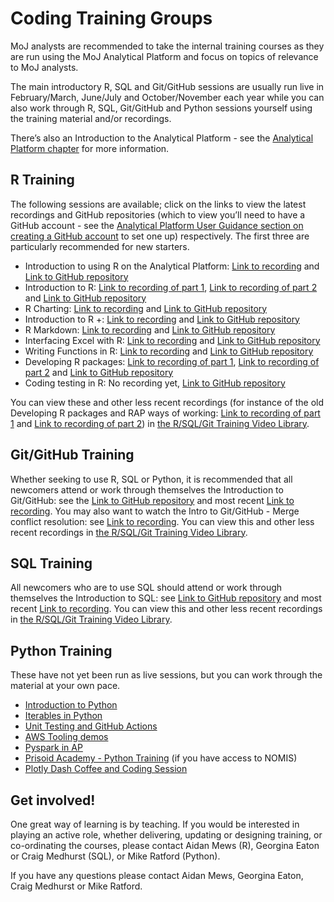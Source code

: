 # Coding Training Groups {#CTG}

MoJ analysts are recommended to take the internal training courses as they are run using the MoJ Analytical Platform and focus on topics of relevance to MoJ analysts. 

The main introductory R, SQL and Git/GitHub sessions are usually run live in February/March, June/July and October/November each year while you can also work through R, SQL, Git/GitHub and Python sessions yourself using the training material and/or recordings. 

There's also an Introduction to the Analytical Platform - see the [Analytical Platform chapter](#AP) for more information.   

## R Training

The following sessions are available; click on the links to view the latest recordings and GitHub repositories (which to view you'll need to have a GitHub account - see the [Analytical Platform User Guidance section on creating a GitHub account](https://user-guidance.analytical-platform.service.justice.gov.uk/get-started.html#3-create-github-account) to set one up) respectively. The first three are particularly recommended for new starters.

* Introduction to using R on the Analytical Platform: [Link to recording](https://justiceuk.sharepoint.com/:v:/s/RTrainingGroup/EeGNNNcZsSJEnXR3U-hm_sgBOYSV0fbqCZzqWu07EmLGrg) and [Link to GitHub repository](https://github.com/moj-analytical-services/intro_using_r_on_ap)
* Introduction to R: [Link to recording of part 1](https://justiceuk.sharepoint.com/:v:/s/RTrainingGroup/EerNKY0RxDpGkBdghhozh5YBwmu8GX6uEVj_BpG9SUH55A?nav=eyJyZWZlcnJhbEluZm8iOnsicmVmZXJyYWxBcHAiOiJTdHJlYW1XZWJBcHAiLCJyZWZlcnJhbFZpZXciOiJTaGFyZURpYWxvZy1MaW5rIiwicmVmZXJyYWxBcHBQbGF0Zm9ybSI6IldlYiIsInJlZmVycmFsTW9kZSI6InZpZXcifX0%3D&e=znse2y), [Link to recording of part 2](https://justiceuk.sharepoint.com/:v:/s/RTrainingGroup/EWJ8XFWSzCZCluBLHf6GYmwBHT3zfu-L7qBgbh6WVkG9vA?nav=eyJyZWZlcnJhbEluZm8iOnsicmVmZXJyYWxBcHAiOiJTdHJlYW1XZWJBcHAiLCJyZWZlcnJhbFZpZXciOiJTaGFyZURpYWxvZy1MaW5rIiwicmVmZXJyYWxBcHBQbGF0Zm9ybSI6IldlYiIsInJlZmVycmFsTW9kZSI6InZpZXcifX0%3D&e=um2wGT) and [Link to GitHub repository](https://github.com/moj-analytical-services/IntroRTraining)
* R Charting: [Link to recording](https://justiceuk.sharepoint.com/:v:/s/RTrainingGroup/EYU7xgwg7e1DklXKsSkJvcMBvT2BKBoYOcKX3Y6z37ChUw?nav=eyJyZWZlcnJhbEluZm8iOnsicmVmZXJyYWxBcHAiOiJTdHJlYW1XZWJBcHAiLCJyZWZlcnJhbFZpZXciOiJTaGFyZURpYWxvZy1MaW5rIiwicmVmZXJyYWxBcHBQbGF0Zm9ybSI6IldlYiIsInJlZmVycmFsTW9kZSI6InZpZXcifX0%3D&e=qAhfNU) and [Link to GitHub repository](https://github.com/moj-analytical-services/ggplotTraining)
* Introduction to R +: [Link to recording](https://justiceuk.sharepoint.com/:v:/s/RTrainingGroup/EeeduKFUm2VCgnoe5mtVasABFaZjv0YDfNDm_UmxqsPDhQ?e=U7TbgO&nav=eyJwbGF5YmFja09wdGlvbnMiOnt9LCJyZWZlcnJhbEluZm8iOnsicmVmZXJyYWxBcHAiOiJTdHJlYW1QbGF5bGlzdCIsInJlZmVycmFsTW9kZSI6Im1pcyIsInJlZmVycmFsVmlldyI6InZpZGVvYWN0aW9ucy1zaGFyZSIsInJlZmVycmFsUGxheWJhY2tTZXNzaW9uSWQiOiI1MThkYWVmZC1kNjg5LTRiODQtOWVhNC1kY2IwYmM5MWYzYmEifX0%3D) and [Link to GitHub repository](https://github.com/moj-analytical-services/intro_r_training_extension)
*	R Markdown: [Link to recording](https://justiceuk.sharepoint.com/:v:/s/RTrainingGroup/EZ8leTMa301IgaE5ErPEe_gBoYiJyrj7SdSG0Dl87TiTQQ?e=Yx1iga&nav=eyJwbGF5YmFja09wdGlvbnMiOnt9LCJyZWZlcnJhbEluZm8iOnsicmVmZXJyYWxBcHAiOiJTdHJlYW1QbGF5bGlzdCIsInJlZmVycmFsTW9kZSI6Im1pcyIsInJlZmVycmFsVmlldyI6InZpZGVvYWN0aW9ucy1zaGFyZSIsInJlZmVycmFsUGxheWJhY2tTZXNzaW9uSWQiOiI1MThkYWVmZC1kNjg5LTRiODQtOWVhNC1kY2IwYmM5MWYzYmEifX0%3D) and [Link to GitHub repository](https://github.com/moj-analytical-services/rmarkdown_training)
*	Interfacing Excel with R: [Link to recording](https://justiceuk.sharepoint.com/:v:/s/RTrainingGroup/EesiimYvyj1Ml3xuoHDTi8sBjOT4VpR4r0gHULjeqMw7PQ?e=jclmy9&nav=eyJwbGF5YmFja09wdGlvbnMiOnt9LCJyZWZlcnJhbEluZm8iOnsicmVmZXJyYWxBcHAiOiJTdHJlYW1QbGF5bGlzdCIsInJlZmVycmFsTW9kZSI6Im1pcyIsInJlZmVycmFsVmlldyI6InZpZGVvYWN0aW9ucy1zaGFyZSIsInJlZmVycmFsUGxheWJhY2tTZXNzaW9uSWQiOiI1MThkYWVmZC1kNjg5LTRiODQtOWVhNC1kY2IwYmM5MWYzYmEifX0%3D) and [Link to GitHub repository](https://github.com/moj-analytical-services/r-excel-training)
*	Writing Functions in R: [Link to recording](https://justiceuk.sharepoint.com/:v:/s/RTrainingGroup/Eey_oaineGpJhByXGLY4SK4BTa9O12Jmw4J3C6c7QKnZEg?e=tKO0bg&nav=eyJwbGF5YmFja09wdGlvbnMiOnt9LCJyZWZlcnJhbEluZm8iOnsicmVmZXJyYWxBcHAiOiJTdHJlYW1QbGF5bGlzdCIsInJlZmVycmFsTW9kZSI6Im1pcyIsInJlZmVycmFsVmlldyI6InZpZGVvYWN0aW9ucy1zaGFyZSIsInJlZmVycmFsUGxheWJhY2tTZXNzaW9uSWQiOiI1MThkYWVmZC1kNjg5LTRiODQtOWVhNC1kY2IwYmM5MWYzYmEifX0%3D) and [Link to GitHub repository](https://github.com/moj-analytical-services/writing_functions_in_r)
*	Developing R packages: [Link to recording of part 1](https://justiceuk.sharepoint.com/:v:/s/RTrainingGroup/EZt5hIEtWWtErEfDby6rtosBOPep_VA9xCYuz1HquMh6Kw?e=7J6N1J&nav=eyJwbGF5YmFja09wdGlvbnMiOnt9LCJyZWZlcnJhbEluZm8iOnsicmVmZXJyYWxBcHAiOiJTdHJlYW1QbGF5bGlzdCIsInJlZmVycmFsTW9kZSI6Im1pcyIsInJlZmVycmFsVmlldyI6InZpZGVvYWN0aW9ucy1zaGFyZSIsInJlZmVycmFsUGxheWJhY2tTZXNzaW9uSWQiOiI1MThkYWVmZC1kNjg5LTRiODQtOWVhNC1kY2IwYmM5MWYzYmEifX0%3D), [Link to recording of part 2](https://justiceuk.sharepoint.com/:v:/s/RTrainingGroup/EZnlJu3ZYXtEiqNxy0Xu87sBBeC9RIqHpeOoZUTUORKW1w?e=0ixeRU&nav=eyJwbGF5YmFja09wdGlvbnMiOnt9LCJyZWZlcnJhbEluZm8iOnsicmVmZXJyYWxBcHAiOiJTdHJlYW1QbGF5bGlzdCIsInJlZmVycmFsTW9kZSI6Im1pcyIsInJlZmVycmFsVmlldyI6InZpZGVvYWN0aW9ucy1zaGFyZSIsInJlZmVycmFsUGxheWJhY2tTZXNzaW9uSWQiOiI1MThkYWVmZC1kNjg5LTRiODQtOWVhNC1kY2IwYmM5MWYzYmEifX0%3D) and [Link to GitHub repository](https://github.com/moj-analytical-services/rpackage_training)
*	Coding testing in R: No recording yet, [Link to GitHub repository](https://github.com/moj-analytical-services/codetestingtraining)

You can view these and other less recent recordings (for instance of the old Developing R packages and RAP ways of working: [Link to recording of part 1](https://justiceuk.sharepoint.com/:v:/s/RTrainingGroup/EVLraPPmYUNMl_OHUE8OLYoBKx0oNkRhM-W1Z9uXHlQIuw?e=HiDg79&nav=eyJwbGF5YmFja09wdGlvbnMiOnt9LCJyZWZlcnJhbEluZm8iOnsicmVmZXJyYWxBcHAiOiJTdHJlYW1QbGF5bGlzdCIsInJlZmVycmFsTW9kZSI6Im1pcyIsInJlZmVycmFsVmlldyI6InZpZGVvYWN0aW9ucy1zaGFyZSIsInJlZmVycmFsUGxheWJhY2tTZXNzaW9uSWQiOiI1MThkYWVmZC1kNjg5LTRiODQtOWVhNC1kY2IwYmM5MWYzYmEifX0%3D) and [Link to recording of part 2](https://justiceuk.sharepoint.com/:v:/s/RTrainingGroup/EQaKrVcb1q9ElYSGYpZRpbgBsnyXs-SPywz2wpVi41k62Q?e=badkcs&nav=eyJwbGF5YmFja09wdGlvbnMiOnt9LCJyZWZlcnJhbEluZm8iOnsicmVmZXJyYWxBcHAiOiJTdHJlYW1QbGF5bGlzdCIsInJlZmVycmFsTW9kZSI6Im1pcyIsInJlZmVycmFsVmlldyI6InZpZGVvYWN0aW9ucy1zaGFyZSIsInJlZmVycmFsUGxheWJhY2tTZXNzaW9uSWQiOiI1MThkYWVmZC1kNjg5LTRiODQtOWVhNC1kY2IwYmM5MWYzYmEifX0%3D)) in [the R/SQL/Git Training Video Library](https://justiceuk.sharepoint.com/:u:/s/RTrainingGroup/EQmizR4ln25Hotr46oEK5_EBEzsyuy5PjQ7x0KEM_my-Qg?e=LUl8bw).

## Git/GitHub Training

Whether seeking to use R, SQL or Python, it is recommended that all newcomers attend or work through themselves the Introduction to Git/GitHub: see the [Link to GitHub repository](https://github.com/moj-analytical-services/intro_to_github_training) and most recent [Link to recording](https://justiceuk.sharepoint.com/:v:/s/RTrainingGroup/EZONfsfWvEVGmDIB_1UKr-QB-J21PnLMRuWGC96CIRMZ-g?nav=eyJyZWZlcnJhbEluZm8iOnsicmVmZXJyYWxBcHAiOiJTdHJlYW1XZWJBcHAiLCJyZWZlcnJhbFZpZXciOiJTaGFyZURpYWxvZy1MaW5rIiwicmVmZXJyYWxBcHBQbGF0Zm9ybSI6IldlYiIsInJlZmVycmFsTW9kZSI6InZpZXcifX0%3D&e=KuRJfa). You may also want to watch the Intro to Git/GitHub - Merge conflict resolution: see [Link to recording](https://justiceuk.sharepoint.com/:v:/s/RTrainingGroup/Eal0DSr7iKxFiZtSiS0tpTYBaXvrItHzKtYjGogR5Hd7eQ?e=BYjSen&nav=eyJwbGF5YmFja09wdGlvbnMiOnt9LCJyZWZlcnJhbEluZm8iOnsicmVmZXJyYWxBcHAiOiJTdHJlYW1QbGF5bGlzdCIsInJlZmVycmFsTW9kZSI6Im1pcyIsInJlZmVycmFsVmlldyI6InZpZGVvYWN0aW9ucy1zaGFyZSIsInJlZmVycmFsUGxheWJhY2tTZXNzaW9uSWQiOiI1MThkYWVmZC1kNjg5LTRiODQtOWVhNC1kY2IwYmM5MWYzYmEifX0%3D). You can view this and other less recent recordings in [the R/SQL/Git Training Video Library](https://justiceuk.sharepoint.com/:u:/s/RTrainingGroup/EQmizR4ln25Hotr46oEK5_EBEzsyuy5PjQ7x0KEM_my-Qg?e=LUl8bw).

## SQL Training

All newcomers who are to use SQL should attend or work through themselves the Introduction to SQL: see [Link to GitHub repository](https://github.com/moj-analytical-services/sql_training) and most recent [Link to recording](https://justiceuk.sharepoint.com/:v:/s/RTrainingGroup/ER2vHh9uKq1Lk12I1gfsDrUBjB5CxWTJy5LreAcM19JMag?e=sE8AlS&nav=eyJwbGF5YmFja09wdGlvbnMiOnt9LCJyZWZlcnJhbEluZm8iOnsicmVmZXJyYWxBcHAiOiJTdHJlYW1QbGF5bGlzdCIsInJlZmVycmFsTW9kZSI6Im1pcyIsInJlZmVycmFsVmlldyI6InZpZGVvYWN0aW9ucy1zaGFyZSIsInJlZmVycmFsUGxheWJhY2tTZXNzaW9uSWQiOiI1MThkYWVmZC1kNjg5LTRiODQtOWVhNC1kY2IwYmM5MWYzYmEifX0%3D). You can view this and other less recent recordings in [the R/SQL/Git Training Video Library](https://justiceuk.sharepoint.com/:u:/s/RTrainingGroup/EQmizR4ln25Hotr46oEK5_EBEzsyuy5PjQ7x0KEM_my-Qg?e=LUl8bw).

## Python Training

These have not yet been run as live sessions, but you can work through the material at your own pace.

* [Introduction to Python](https://github.com/moj-analytical-services/intro-to-python)
* [Iterables in Python](https://github.com/moj-analytical-services/python-training-iterables)
* [Unit Testing and GitHub Actions](https://github.com/moj-analytical-services/actions-workshop)
* [AWS Tooling demos](https://github.com/moj-analytical-services/mojap-aws-tools-demo)
* [Pyspark in AP](https://github.com/moj-analytical-services/pyspark-in-AP-guidance)
* [Prisoid Academy - Python Training](https://github.com/moj-analytical-services/Prisoid-Academy/tree/main/Python) (if you have access to NOMIS)
* [Plotly Dash Coffee and Coding Session](https://github.com/moj-analytical-services/Coffee-and-Coding/tree/master/2020-04-14%20Python%20webapps%20using%20Plotly%20Dash)

## Get involved!

One great way of learning is by teaching. If you would be interested in playing an active role, whether delivering, updating or designing training, or co-ordinating the courses, please contact Aidan Mews (R), Georgina Eaton or Craig Medhurst (SQL), or Mike Ratford (Python).

If you have any questions please contact Aidan Mews, Georgina Eaton, Craig Medhurst or Mike Ratford.
